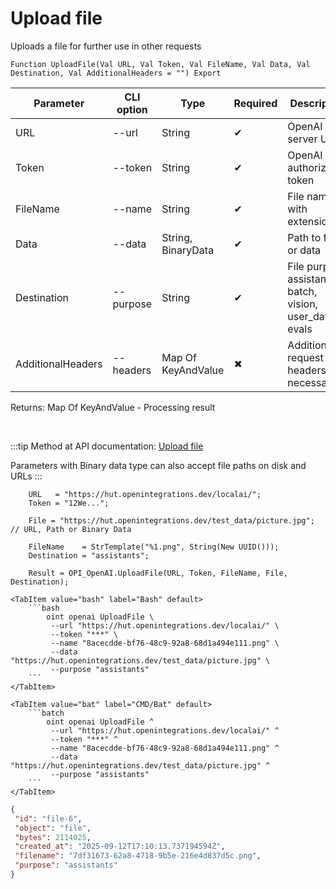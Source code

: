 ﻿---
sidebar_position: 2
description: Upload file and other functions to work with OpenAI in the Open Integration Package, a free open-source integration library for 1C:Enterprise 8, OneScript and CLI
keywords: [1C, 1С, 1С:Enterprise, 1С:Enterprise 8.3, API, Integration, Services, Exchange, OneScript, CLI, OpenAI]
---


# Upload file
 Uploads a file for further use in other requests



`Function UploadFile(Val URL, Val Token, Val FileName, Val Data, Val Destination, Val AdditionalHeaders = "") Export`

  | Parameter | CLI option | Type | Required | Description |
  |-|-|-|-|-|
  | URL | --url | String | &#x2714; | OpenAI server URL |
  | Token | --token | String | &#x2714; | OpenAI authorization token |
  | FileName | --name | String | &#x2714; | File name with extension |
  | Data | --data | String, BinaryData | &#x2714; | Path to file or data |
  | Destination | --purpose | String | &#x2714; | File purpose: assistants, batch, vision, user_data, evals |
  | AdditionalHeaders | --headers | Map Of KeyAndValue | &#x2716; | Additional request headers, if necessary |

  
  Returns:  Map Of KeyAndValue - Processing result

<br/>

:::tip
Method at API documentation: [Upload file](https://platform.openai.com/docs/api-reference/files/create)

Parameters with Binary data type can also accept file paths on disk and URLs
:::
<br/>



```bsl title="1C:Enterprise/OneScript code example"
    URL   = "https://hut.openintegrations.dev/localai/";
    Token = "12We...";

    File = "https://hut.openintegrations.dev/test_data/picture.jpg"; // URL, Path or Binary Data

    FileName    = StrTemplate("%1.png", String(New UUID()));
    Destination = "assistants";

    Result = OPI_OpenAI.UploadFile(URL, Token, FileName, File, Destination);
```
 

 <Tabs>
  
    <TabItem value="bash" label="Bash" default>
        ```bash
            oint openai UploadFile \
             --url "https://hut.openintegrations.dev/localai/" \
             --token "***" \
             --name "8acecdde-bf76-48c9-92a8-68d1a494e111.png" \
             --data "https://hut.openintegrations.dev/test_data/picture.jpg" \
             --purpose "assistants"
        ```
    </TabItem>
  
    <TabItem value="bat" label="CMD/Bat" default>
        ```batch
            oint openai UploadFile ^
             --url "https://hut.openintegrations.dev/localai/" ^
             --token "***" ^
             --name "8acecdde-bf76-48c9-92a8-68d1a494e111.png" ^
             --data "https://hut.openintegrations.dev/test_data/picture.jpg" ^
             --purpose "assistants"
        ```
    </TabItem>
</Tabs>


```json title="Result"
{
 "id": "file-6",
 "object": "file",
 "bytes": 2114025,
 "created_at": "2025-09-12T17:10:13.737194594Z",
 "filename": "7df31673-62a8-4718-9b5e-216e4d837d5c.png",
 "purpose": "assistants"
}
```
